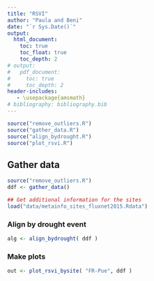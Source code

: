 ```yaml
---
title: "RSVI"
author: "Paula and Beni"
date: "`r Sys.Date()`"
output:
  html_document:
    toc: true
    toc_float: true
    toc_depth: 2
# output:
#   pdf_document:
#     toc: true
#     toc_depth: 2
header-includes:
   - \usepackage{amsmath}
# bibliography: bibliography.bib
---
```


```r
source("remove_outliers.R")
source("gather_data.R")
source("align_bydrought.R")
source("plot_rsvi.R")
```

## Gather data

```r
source("remove_outliers.R")
ddf <- gather_data()

## Get additional information for the sites
load("data/metainfo_sites_fluxnet2015.Rdata")
```

### Align by drought event

```r
alg <- align_bydrought( ddf )
```

### Make plots

```r
out <- plot_rsvi_bysite( "FR-Pue", ddf )
```
